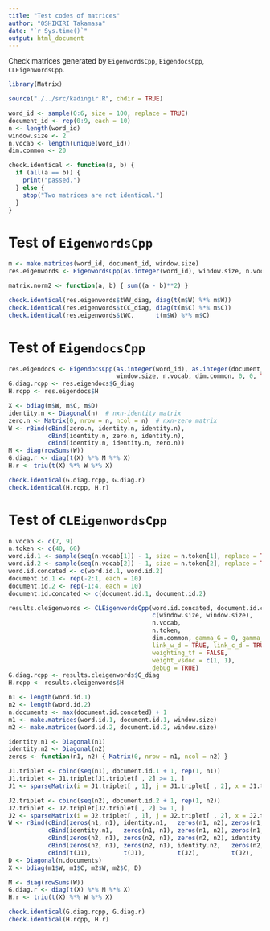 ```yaml
---
title: "Test codes of matrices"
author: "OSHIKIRI Takamasa"
date: "`r Sys.time()`"
output: html_document
---
```


Check matrices generated by `EigenwordsCpp`, `EigendocsCpp`, `CLEigenwordsCpp`.

```r
library(Matrix)

source("./../src/kadingir.R", chdir = TRUE)

word_id <- sample(0:6, size = 100, replace = TRUE)
document_id <- rep(0:9, each = 10)
n <- length(word_id)
window.size <- 2
n.vocab <- length(unique(word_id))
dim.common <- 20

check.identical <- function(a, b) {
  if (all(a == b)) {
    print("passed.")
  } else {
    stop("Two matrices are not identical.")
  }
}
```

# Test of `EigenwordsCpp`
```r
m <- make.matrices(word_id, document_id, window.size)
res.eigenwords <- EigenwordsCpp(as.integer(word_id), window.size, n.vocab, dim.common, mode_oscca = TRUE, debug = TRUE)
```

```r
matrix.norm2 <- function(a, b) { sum((a - b)**2) }

check.identical(res.eigenwords$tWW_diag, diag(t(m$W) %*% m$W))
check.identical(res.eigenwords$tCC_diag, diag(t(m$C) %*% m$C))
check.identical(res.eigenwords$tWC,      t(m$W) %*% m$C)
```


# Test of `EigendocsCpp`
```r
res.eigendocs <- EigendocsCpp(as.integer(word_id), as.integer(document_id),
                              window.size, n.vocab, dim.common, 0, 0, TRUE, TRUE, debug = TRUE)
G.diag.rcpp <- res.eigendocs$G_diag
H.rcpp <- res.eigendocs$H

X <- bdiag(m$W, m$C, m$D)
identity.n <- Diagonal(n)  # nxn-identity matrix
zero.n <- Matrix(0, nrow = n, ncol = n)  # nxn-zero matrix
W <- rBind(cBind(zero.n, identity.n, identity.n),
           cBind(identity.n, zero.n, identity.n),
           cBind(identity.n, identity.n, zero.n))
M <- diag(rowSums(W))
G.diag.r <- diag(t(X) %*% M %*% X)
H.r <- triu(t(X) %*% W %*% X)

check.identical(G.diag.rcpp, G.diag.r)
check.identical(H.rcpp, H.r)
```


# Test of `CLEigenwordsCpp`
```r
n.vocab <- c(7, 9)
n.token <- c(40, 60)
word.id.1 <- sample(seq(n.vocab[1]) - 1, size = n.token[1], replace = TRUE)
word.id.2 <- sample(seq(n.vocab[2]) - 1, size = n.token[2], replace = TRUE)
word.id.concated <- c(word.id.1, word.id.2)
document.id.1 <- rep(-2:1, each = 10)
document.id.2 <- rep(-1:4, each = 10)
document.id.concated <- c(document.id.1, document.id.2)

results.cleigenwords <- CLEigenwordsCpp(word.id.concated, document.id.concated,
                                        c(window.size, window.size),
                                        n.vocab,
                                        n.token,
                                        dim.common, gamma_G = 0, gamma_H = 0,
                                        link_w_d = TRUE, link_c_d = TRUE,
                                        weighting_tf = FALSE,
                                        weight_vsdoc = c(1, 1),
                                        debug = TRUE)
G.diag.rcpp <- results.cleigenwords$G_diag
H.rcpp <- results.cleigenwords$H

n1 <- length(word.id.1)
n2 <- length(word.id.2)
n.documents <- max(document.id.concated) + 1
m1 <- make.matrices(word.id.1, document.id.1, window.size)
m2 <- make.matrices(word.id.2, document.id.2, window.size)

identity.n1 <- Diagonal(n1)
identity.n2 <- Diagonal(n2)
zeros <- function(n1, n2) { Matrix(0, nrow = n1, ncol = n2) }

J1.triplet <- cbind(seq(n1), document.id.1 + 1, rep(1, n1))
J1.triplet <- J1.triplet[J1.triplet[ , 2] >= 1, ]
J1 <- sparseMatrix(i = J1.triplet[ , 1], j = J1.triplet[ , 2], x = J1.triplet[ , 3], dims = c(n1, n.documents))

J2.triplet <- cbind(seq(n2), document.id.2 + 1, rep(1, n2))
J2.triplet <- J2.triplet[J2.triplet[ , 2] >= 1, ]
J2 <- sparseMatrix(i = J2.triplet[ , 1], j = J2.triplet[ , 2], x = J2.triplet[ , 3], dims = c(n2, n.documents))
W <- rBind(cBind(zeros(n1, n1), identity.n1,   zeros(n1, n2), zeros(n1, n2), J1),
           cBind(identity.n1,   zeros(n1, n1), zeros(n1, n2), zeros(n1, n2), J1),
           cBind(zeros(n2, n1), zeros(n2, n1), zeros(n2, n2), identity.n2,   J2),
           cBind(zeros(n2, n1), zeros(n2, n1), identity.n2,   zeros(n2, n2), J2),
           cBind(t(J1),         t(J1),         t(J2),         t(J2),         zeros(n.documents, n.documents)))
D <- Diagonal(n.documents)
X <- bdiag(m1$W, m1$C, m2$W, m2$C, D)

M <- diag(rowSums(W))
G.diag.r <- diag(t(X) %*% M %*% X)
H.r <- triu(t(X) %*% W %*% X)

check.identical(G.diag.rcpp, G.diag.r)
check.identical(H.rcpp, H.r)
```